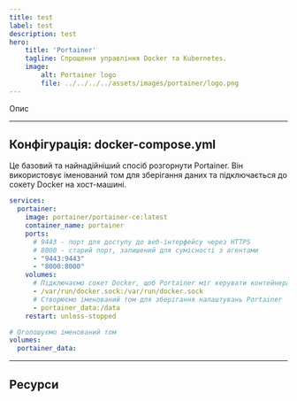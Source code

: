 ```yaml
---
title: test
label: test
description: test
hero:
    title: 'Portainer'
    tagline: Спрощення управління Docker та Kubernetes.
    image:
        alt: Portainer logo
        file: ../../../../assets/images/portainer/logo.png
---
```



[//]: # (import { Steps } from '@astrojs/starlight/components';)
[//]: # (import ImageSlider from '../../../../components/ImageSlider.astro';)

[//]: # (import screen0 from '../../../../assets/images/portainer/0.png';)
[//]: # (import screen1 from '../../../../assets/images/portainer/1.png';)

Опис

[//]: # (<ImageSlider images={[screen0, screen1]} />)

---

## Конфігурація: docker-compose.yml

Це базовий та найнадійніший спосіб розгорнути Portainer. Він використовує іменований том для зберігання даних та підключається до сокету Docker на хост-машині.

```yml
services:
  portainer:
    image: portainer/portainer-ce:latest
    container_name: portainer
    ports:
      # 9443 - порт для доступу до веб-інтерфейсу через HTTPS
      # 8000 - старий порт, залишений для сумісності з агентами
      - "9443:9443"
      - "8000:8000"
    volumes:
      # Підключаємо сокет Docker, щоб Portainer міг керувати контейнерами
      - /var/run/docker.sock:/var/run/docker.sock
      # Створюємо іменований том для зберігання налаштувань Portainer
      - portainer_data:/data
    restart: unless-stopped

# Оголошуємо іменований том
volumes:
  portainer_data:
```

---

## Ресурси

<LinkCard title="Офіційний сайт" href="" />
<LinkCard title="Вихідний код" href="" />
<LinkCard title="Docher Hub" href="" />
<LinkCard title="Активний форк" href="" />

